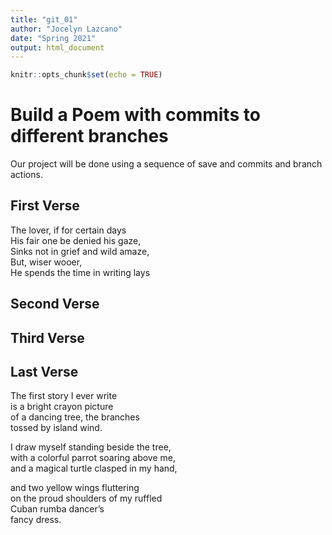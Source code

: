 ```yaml
---
title: "git_01"
author: "Jocelyn Lazcano"
date: "Spring 2021"
output: html_document
---
```


```r
knitr::opts_chunk$set(echo = TRUE)
```
# Build a Poem with commits to different branches
Our project will be done using a sequence of save and commits and branch actions.
<!-- Do not modify or change any text in "!--" bracketed areas such as this --- these are instructions to
you, if you change any of this the git program will notice it and compromise your git merging strategy !-->

## First Verse 
<!--Put the first five lines of a poem by Lewis Carrol in this section!-->


The lover, if for certain days  
His fair one be denied his gaze,  
Sinks not in grief and wild amaze,  
But, wiser wooer,  
He spends the time in writing lays  


## Second Verse
<!--Put the first five lines of a poem by Robert Frost here!-->

## Third Verse
<!--Put the first two verses of The Walrus and the Carpenter here!-->

## Last Verse
<!--Put a short poem of your choice 8-20 lines,here!-->


The first story I ever write  
is a bright crayon picture  
of a dancing tree, the branches  
tossed by island wind.  

I draw myself standing beside the tree,  
with a colorful parrot soaring above me,  
and a magical turtle clasped in my hand,  

and two yellow wings fluttering  
on the proud shoulders of my ruffled  
Cuban rumba dancer's  
fancy dress.  


